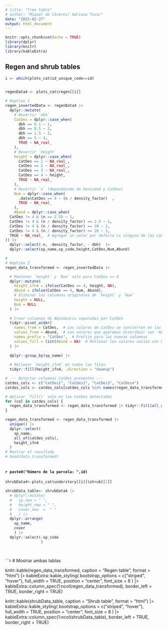 ```yaml
---
# title: "Tree table"
# author: "Miquel de Cáceres/ Adriana Tovar"
date: "2025-02-27"
output: html_document
---
```


```r
knitr::opts_chunk$set(echo = TRUE)
library(dplyr)
library(knitr)
library(kableExtra)
```

## Regen  and shrub tables 

```r

i <- which(plots_cat$id_unique_code==id)

 
regenData4 <- plots_cat$regen[[i]]

# #option 1
regen_invertedData <- regenData4 |>
  dplyr::mutate(
    # Revertir `dbh`
    CatDes = dplyr::case_when(
      dbh == 0.1 ~ 1,
      dbh == 0.5 ~ 2,
      dbh == 1.5 ~ 3,
      dbh == 5 ~ 4,
      TRUE ~ NA_real_
    ),
    # Revertir `height`
    height = dplyr::case_when(
      CatDes == 1 ~ NA_real_,
      CatDes == 2 ~ NA_real_,
      CatDes == 3 ~ NA_real_,
      CatDes == 4 ~ height,
      TRUE ~ NA_real_
    ),
    # Revertir `n` (dependiendo de Densidad y CatDes)
    Num = dplyr::case_when(
      .data$CatDes == 4 ~ (n / density_factor)  ,
      TRUE ~ NA_real_
    ),
    Abund = dplyr::case_when(
  CatDes != 4 & (n == 2.5) ~ 1,
  CatDes != 4 & (n / density_factor) == 2.5 ~ 1,
  CatDes != 4 & (n / density_factor) == 10 ~ 2,
  CatDes != 4 & (n / density_factor) >= 20 ~ 3,
  TRUE ~ NA_real_  # Agregar un valor por defecto si ninguna de las condiciones se cumple
)) |>
  dplyr::select(-n, -density_factor, - dbh)  |>
  dplyr::select(sp_name,sp_code,height,CatDes,Num,Abund)

#
# #option 2
regen_data_transformed <- regen_invertedData |>

  # Mantener `height` y `Num` solo para CatDes == 4
  dplyr::mutate(
    height_ifn4 = ifelse(CatDes == 4, height, NA),
    Abund = ifelse(CatDes == 4, Num, Abund),
    # Eliminar las columnas originales de `height` y `Num`
    height = NULL,
    Num = NULL
  ) |>
  
  # Crear columnas de Abundancia separadas por CatDes
  tidyr::pivot_wider(
    names_from = CatDes,  # Los valores de CatDes se convierten en las nuevas columnas
    values_from = Abund,  # Los valores que queremos distribuir son 'Abund'
    names_prefix = "CatDes",  # Prefijo para las nuevas columnas
    values_fill = list(Abund = NA)  # Rellenar los valores vacíos con NA
  ) |>
  
  dplyr::group_by(sp_name) |>
  
  # Rellenar `height_ifn4` en todas las filas
  tidyr::fill(height_ifn4, .direction = "downup") 

# --- Detectar columnas CatDes presentes ---
catdes_cols <- c("CatDes1", "CatDes2", "CatDes3", "CatDes4")
catdes_cols <- catdes_cols[catdes_cols %in% names(regen_data_transformed)]

# Aplicar `fill()` solo en las CatDes detectadas
for (col in catdes_cols) {
  regen_data_transformed <- regen_data_transformed |> tidyr::fill(all_of(col), .direction = "downup")
}

regen_data_transformed <- regen_data_transformed |>
  unique() |>
  dplyr::select(
    sp_name,
    all_of(catdes_cols),
    height_ifn4
  )
# Mostrar el resultado
# head(data_transformed)



```


#### `r paste0("Número de la parcela: ",id)`



```r

shrubData4<-plots_cat$understory[[i]]$shrub[[1]]

shrubData_table<- shrubData4 |> 
  # dplyr::mutate(
  #   sp_new = " ",
  #   height_new = " ",
  #   cover_new  =  " "
  #   ) |> 
  dplyr::arrange( 
    sp_name,
    cover
    ) |> 
  dplyr::select(-sp_code
                )
  



```


```r
# Mostrar ambas tablas

knitr::kable(regen_data_transformed, caption = "Regen table", format = "html") |> 
  kableExtra::kable_styling(
    bootstrap_options = c("striped", "hover"),
    full_width = TRUE,
    position = "center",
    font_size = 8
  ) |> 
  kableExtra::column_spec(1:ncol(regen_data_transformed), border_left = TRUE, border_right = TRUE)

knitr::kable(shrubData_table, caption = "Shrub table", format = "html") |> 
  kableExtra::kable_styling(
    bootstrap_options = c("striped", "hover"),
    full_width = TRUE,
    position = "center",
    font_size = 8
  ) |> 
  kableExtra::column_spec(1:ncol(shrubData_table), border_left = TRUE, border_right = TRUE)
